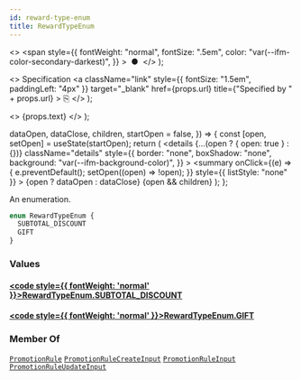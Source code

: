 ```yaml
---
id: reward-type-enum
title: RewardTypeEnum
---
```


  <>
    <span
      style={{
        fontWeight: "normal",
        fontSize: ".5em",
        color: "var(--ifm-color-secondary-darkest)",
      }}
    >
      &nbsp;●&nbsp;
    </span>
  </>
);

  <>
    Specification
    <a
      className="link"
      style={{ fontSize: "1.5em", paddingLeft: "4px" }}
      target="\_blank"
      href={props.url}
      title={"Specified by " + props.url}
    >
      ⎘
    </a>
  </>
);

  <>
    <span className={props.class}>{props.text}</span>
  </>
);


  dataOpen,
  dataClose,
  children,
  startOpen = false,
}) => {
  const [open, setOpen] = useState(startOpen);
  return (
    <details
      {...(open ? { open: true } : {})}
      className="details"
      style={{
        border: "none",
        boxShadow: "none",
        background: "var(--ifm-background-color)",
      }}
    >
      <summary
        onClick={(e) => {
          e.preventDefault();
          setOpen((open) => !open);
        }}
        style={{ listStyle: "none" }}
      >
        {open ? dataOpen : dataClose}
      </summary>
      {open && children}
    </details>
  );
};

An enumeration.

```graphql
enum RewardTypeEnum {
  SUBTOTAL_DISCOUNT
  GIFT
}
```

### Values

#### [<code style={{ fontWeight: 'normal' }}>RewardTypeEnum.<b>SUBTOTAL_DISCOUNT</b></code>](#)

>

#### [<code style={{ fontWeight: 'normal' }}>RewardTypeEnum.<b>GIFT</b></code>](#)

>

### Member Of

[`PromotionRule`](../../../api-reference/discounts/objects/promotion-rule) <Badge class="badge badge--secondary" text="object"/><Bullet />[`PromotionRuleCreateInput`](../../../api-reference/miscellaneous/inputs/promotion-rule-create-input) <Badge class="badge badge--secondary" text="input"/><Bullet />[`PromotionRuleInput`](../../../api-reference/discounts/inputs/promotion-rule-input) <Badge class="badge badge--secondary" text="input"/><Bullet />[`PromotionRuleUpdateInput`](../../../api-reference/miscellaneous/inputs/promotion-rule-update-input) <Badge class="badge badge--secondary" text="input"/>
